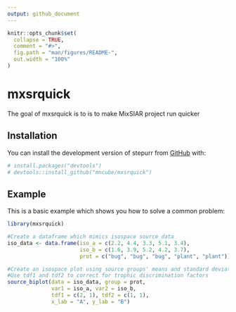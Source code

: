 ```yaml
---
output: github_document
---
```


<!-- README.md is generated from README.Rmd. Please edit that file -->

```r
knitr::opts_chunk$set(
  collapse = TRUE,
  comment = "#>",
  fig.path = "man/figures/README-",
  out.width = "100%"
)
```

# mxsrquick

<!-- badges: start -->
<!-- badges: end -->

The goal of mxsrquick is to is to make MixSIAR project run quicker

## Installation

You can install the development version of stepurr from [GitHub](https://github.com/) with:
```r
# install.packages("devtools")
# devtools::install_github("mncube/mxsrquick")
```

## Example

This is a basic example which shows you how to solve a common problem:

```r
library(mxsrquick)

#Create a dataframe which mimics isospace source data
iso_data <- data.frame(iso_a = c(2.2, 4.4, 3.3, 5.1, 3.4),
                       iso_b = c(1.6, 3.9, 5.2, 4.2, 3.7),
                       prot = c("bug", "bug", "bug", "plant", "plant"))

#Create an isospace plot using source groups' means and standard deviations
#Use tdf1 and tdf2 to correct for trophic discrimination factors
source_biplot(data = iso_data, group = prot, 
              var1 = iso_a, var2 = iso_b, 
              tdf1 = c(2, 1), tdf2 = c(1, 1),
              x_lab = "A", y_lab = "B")
```

